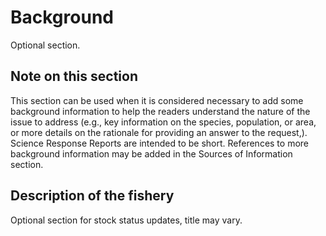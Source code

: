 # Background

Optional section.

## Note on this section

This section can be used when it is considered necessary to add some background information to help the readers understand the nature of the issue to address (e.g., key information on the species, population, or area, or more details on the rationale for providing an answer to the request,).
Science Response Reports are intended to be short. References to more background information may be added in the Sources of Information section.

## Description of the fishery

Optional section for stock status updates, title may vary. 
